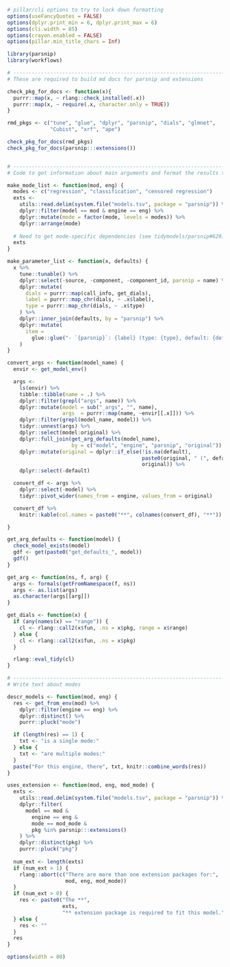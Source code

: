 ```r
# pillar/cli options to try to lock down formatting
options(useFancyQuotes = FALSE)
options(dplyr.print_min = 6, dplyr.print_max = 6)
options(cli.width = 85)
options(crayon.enabled = FALSE)
options(pillar.min_title_chars = Inf)

library(parsnip)
library(workflows)

# ------------------------------------------------------------------------------
# These are required to build md docs for parsnip and extensions

check_pkg_for_docs <- function(x){
  purrr::map(x, ~ rlang::check_installed(.x))
  purrr::map(x, ~ require(.x, character.only = TRUE))
}

rmd_pkgs <- c("tune", "glue", "dplyr", "parsnip", "dials", "glmnet", 
              "Cubist", "xrf", "ape")

check_pkg_for_docs(rmd_pkgs)
check_pkg_for_docs(parsnip:::extensions())


# ------------------------------------------------------------------------------
# Code to get information about main arguments and format the results to print

make_mode_list <- function(mod, eng) {
  modes <- c("regression", "classification", "censored regression")
  exts <-
    utils::read.delim(system.file("models.tsv", package = "parsnip")) %>%
    dplyr::filter(model == mod & engine == eng) %>% 
    dplyr::mutate(mode = factor(mode, levels = modes)) %>% 
    dplyr::arrange(mode)
  
  # Need to get mode-specific dependencies (see tidymodels/parsnip#629)
  exts
}

make_parameter_list <- function(x, defaults) {
  x %>%
    tune::tunable() %>%
    dplyr::select(-source, -component, -component_id, parsnip = name) %>%
    dplyr::mutate(
      dials = purrr::map(call_info, get_dials),
      label = purrr::map_chr(dials, ~ .x$label),
      type = purrr::map_chr(dials, ~ .x$type)
    ) %>%
    dplyr::inner_join(defaults, by = "parsnip") %>%
    dplyr::mutate(
      item =
        glue::glue("- `{parsnip}`: {label} (type: {type}, default: {default})\n\n")
    )
}

convert_args <- function(model_name) {
  envir <- get_model_env()

  args <-
    ls(envir) %>%
    tibble::tibble(name = .) %>%
    dplyr::filter(grepl("args", name)) %>%
    dplyr::mutate(model = sub("_args", "", name),
                  args  = purrr::map(name, ~envir[[.x]])) %>%
    dplyr::filter(grepl(model_name, model)) %>%
    tidyr::unnest(args) %>%
    dplyr::select(model:original) %>%
    dplyr::full_join(get_arg_defaults(model_name),
                     by = c("model", "engine", "parsnip", "original")) %>%
    dplyr::mutate(original = dplyr::if_else(!is.na(default),
                                            paste0(original, " (", default, ")"),
                                            original)) %>%
    dplyr::select(-default)

  convert_df <- args %>%
    dplyr::select(-model) %>%
    tidyr::pivot_wider(names_from = engine, values_from = original)

  convert_df %>%
    knitr::kable(col.names = paste0("**", colnames(convert_df), "**"))

}

get_arg_defaults <- function(model) {
  check_model_exists(model)
  gdf <- get(paste0("get_defaults_", model))
  gdf()
}

get_arg <- function(ns, f, arg) {
  args <- formals(getFromNamespace(f, ns))
  args <- as.list(args)
  as.character(args[[arg]])
}

get_dials <- function(x) {
  if (any(names(x) == "range")) {
    cl <- rlang::call2(x$fun, .ns = x$pkg, range = x$range)
  } else {
    cl <- rlang::call2(x$fun, .ns = x$pkg)
  }

  rlang::eval_tidy(cl)
}

# ------------------------------------------------------------------------------
# Write text about modes

descr_models <- function(mod, eng) {
  res <- get_from_env(mod) %>%
    dplyr::filter(engine == eng) %>%
    dplyr::distinct() %>%
    purrr::pluck("mode")

  if (length(res) == 1) {
    txt <- "is a single mode:"
  } else {
    txt <- "are multiple modes:"
  }
  paste("For this engine, there", txt, knitr::combine_words(res))
}

uses_extension <- function(mod, eng, mod_mode) {
  exts <-
    utils::read.delim(system.file("models.tsv", package = "parsnip")) %>%
    dplyr::filter(
      model == mod & 
        engine == eng & 
        mode == mod_mode & 
        pkg %in% parsnip:::extensions()
    ) %>% 
    dplyr::distinct(pkg) %>% 
    purrr::pluck("pkg")
  
  num_ext <- length(exts)
  if (num_ext > 1) {
    rlang::abort(c("There are more than one extension packages for:",
                   mod, eng, mod_mode))
  }
  if (num_ext > 0) {
    res <- paste0("The **", 
                  exts, 
                  "** extension package is required to fit this model.")
  } else {
    res <- ""
  }
  res
}

options(width = 80)
```
